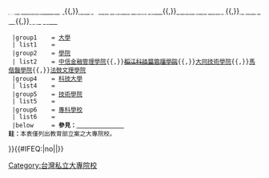 {{Navbox
  |title      = {{flagicon|ROC}} [[台灣大專院校列表|{{white|臺灣私立大專院校}}]]
  |titlestyle = background:#04AAC3;color:#FFFFFF;navbar:plain
  |abovestyle = background:#04AAC3;color:#FFFFFF
  |belowstyle = background:#04AAC3;color:#FFFFFF
  |groupstyle = background:#B3E5ED
  |name       = 臺灣私立大專院校
  |style      = width: 100%
  |above      = '''大學系統與聯盟'''：[[亞洲基督教大學協會#臺灣|<span style="color:white;">亞洲基督教大學協會</span>]]{{,}}[[臺灣歐洲聯盟中心|<span style="color:white;">臺灣歐洲聯盟中心</span>]]{{,}}[[台灣基督宗教大學校院聯盟|<span style="color:white;">台灣基督宗教大學校院聯盟</span>]]{{,}}[[中台灣大學系統|<span style="color:white;">中台灣大學系統</span>]]{{,}}[[高雄學園|<span style="color:white;">高雄學園</span>]]{{,}}[[優九聯盟|<span style="color:white;">優九聯盟</span>]]
  |group1    = [[大學]]
  | list1    = {{臺灣大學院校/private}}
  |group2    = [[學院 (學校)|學院]]
  | list2    = [[中信金融管理學院]]{{,}}<s>[[稻江科技暨管理學院]]</s>{{,}}[[大同技術學院]]{{,}}[[馬偕醫學院]]{{,}}[[法鼓文理學院]]
  |group4    = [[科技大學 (學制)|科技大學]]
  | list4    = {{中華民國科技大學/private}}
  |group5    = [[技術學院]]
  | list5    = {{臺灣技術學院/private}}
  |group6    = [[專科學校]]
  | list6    = {{臺灣專科學校/private}}
  |below     = '''參見：'''[[台灣大專院校列表|<span style="color:white;">台灣大專院校列表</span>]]<br />'''註：'''本表僅列出教育部立案之大專院校。
}}<includeonly>{{#IFEQ:{{{cat}}}|no||[[Category:台灣私立大專院校]]}}</includeonly><noinclude>{{Documentation}}</noinclude>
